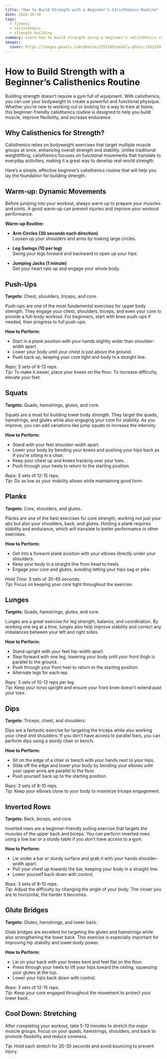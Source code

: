```yaml
---
title: "How to Build Strength with a Beginner’s Calisthenics Routine"
date: 2024-10-16
tags:
  - fitness
  - calisthenics
  - strength building
summary: Learn how to build strength using a beginner's calisthenics routine. This guide will walk you through the most effective bodyweight exercises to start your strength training journey.
images:
  cover: https://images.pexels.com/photos/1552249/pexels-photo-1552249.jpeg?auto=compress&cs=tinysrgb&w=800
---
```


# How to Build Strength with a Beginner’s Calisthenics Routine

Building strength doesn’t require a gym full of equipment. With calisthenics, you can use your bodyweight to create a powerful and functional physique. Whether you’re new to working out or looking for a way to train at home, this beginner-friendly calisthenics routine is designed to help you build muscle, improve flexibility, and increase endurance.

## Why Calisthenics for Strength?

Calisthenics relies on bodyweight exercises that target multiple muscle groups at once, enhancing overall strength and stability. Unlike traditional weightlifting, calisthenics focuses on functional movements that translate to everyday activities, making it a great way to develop real-world strength.

Here’s a simple, effective beginner’s calisthenics routine that will help you lay the foundation for building strength.

## Warm-up: Dynamic Movements

Before jumping into your workout, always warm up to prepare your muscles and joints. A good warm-up can prevent injuries and improve your workout performance.

**Warm-up Routine:**
- **Arm Circles (30 seconds each direction)**  
  Loosen up your shoulders and arms by making large circles.
  
- **Leg Swings (10 per leg)**  
  Swing your legs forward and backward to open up your hips.
  
- **Jumping Jacks (1 minute)**  
  Get your heart rate up and engage your whole body.

## Push-Ups

**Targets:** Chest, shoulders, triceps, and core.

Push-ups are one of the most fundamental exercises for upper body strength. They engage your chest, shoulders, triceps, and even your core to provide a full-body workout. For beginners, start with knee push-ups if needed, then progress to full push-ups.

**How to Perform:**
- Start in a plank position with your hands slightly wider than shoulder-width apart.
- Lower your body until your chest is just above the ground.
- Push back up, keeping your core tight and body in a straight line.

*Reps:* 3 sets of 8-12 reps.  
*Tip:* To make it easier, place your knees on the floor. To increase difficulty, elevate your feet.

## Squats

**Targets:** Quads, hamstrings, glutes, and core.

Squats are a must for building lower body strength. They target the quads, hamstrings, and glutes while also engaging your core for stability. As you improve, you can add variations like jump squats to increase the intensity.

**How to Perform:**
- Stand with your feet shoulder-width apart.
- Lower your body by bending your knees and pushing your hips back as if you’re sitting in a chair.
- Keep your chest up and knees tracking over your toes.
- Push through your heels to return to the starting position.

*Reps:* 3 sets of 12-15 reps.  
*Tip:* Go as low as your mobility allows while maintaining good form.

## Planks

**Targets:** Core, shoulders, and glutes.

Planks are one of the best exercises for core strength, working not just your abs but also your shoulders, back, and glutes. Holding a plank requires stability and endurance, which will translate to better performance in other exercises.

**How to Perform:**
- Get into a forearm plank position with your elbows directly under your shoulders.
- Keep your body in a straight line from head to heels.
- Engage your core and glutes, avoiding letting your hips sag or pike.

*Hold Time:* 3 sets of 30-45 seconds.  
*Tip:* Focus on keeping your core tight throughout the exercise.

## Lunges

**Targets:** Quads, hamstrings, glutes, and core.

Lunges are a great exercise for leg strength, balance, and coordination. By working one leg at a time, lunges also help improve stability and correct any imbalances between your left and right sides.

**How to Perform:**
- Stand upright with your feet hip-width apart.
- Step forward with one leg, lowering your body until your front thigh is parallel to the ground.
- Push through your front heel to return to the starting position.
- Alternate legs for each rep.

*Reps:* 3 sets of 10-12 reps per leg.  
*Tip:* Keep your torso upright and ensure your front knee doesn’t extend past your toes.

## Dips

**Targets:** Triceps, chest, and shoulders.

Dips are a fantastic exercise for targeting the triceps while also working your chest and shoulders. If you don’t have access to parallel bars, you can perform dips using a sturdy chair or bench.

**How to Perform:**
- Sit on the edge of a chair or bench with your hands next to your hips.
- Slide off the edge and lower your body by bending your elbows until your upper arms are parallel to the floor.
- Push yourself back up to the starting position.

*Reps:* 3 sets of 8-10 reps.  
*Tip:* Keep your elbows close to your body to maximize triceps engagement.

## Inverted Rows

**Targets:** Back, biceps, and core.

Inverted rows are a beginner-friendly pulling exercise that targets the muscles of the upper back and biceps. You can perform inverted rows using a low bar or a sturdy table if you don’t have access to a gym.

**How to Perform:**
- Lie under a bar or sturdy surface and grab it with your hands shoulder-width apart.
- Pull your chest up towards the bar, keeping your body in a straight line.
- Lower yourself back down with control.

*Reps:* 3 sets of 8-10 reps.  
*Tip:* Adjust the difficulty by changing the angle of your body. The closer you are to horizontal, the harder it becomes.

## Glute Bridges

**Targets:** Glutes, hamstrings, and lower back.

Glute bridges are excellent for targeting the glutes and hamstrings while also strengthening the lower back. This exercise is especially important for improving hip stability and lower-body power.

**How to Perform:**
- Lie on your back with your knees bent and feet flat on the floor.
- Press through your heels to lift your hips toward the ceiling, squeezing your glutes at the top.
- Lower your hips back down with control.

*Reps:* 3 sets of 12-15 reps.  
*Tip:* Keep your core engaged throughout the movement to protect your lower back.

## Cool Down: Stretching

After completing your workout, take 5-10 minutes to stretch the major muscle groups. Focus on your quads, hamstrings, shoulders, and back to promote flexibility and reduce soreness.

*Tip:* Hold each stretch for 20-30 seconds and avoid bouncing to prevent injury.
